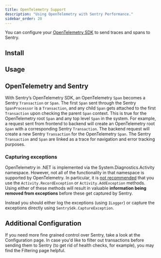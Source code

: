 ```yaml
---
title: OpenTelemetry Support
description: "Using OpenTelemetry with Sentry Performance."
sidebar_order: 20
---
```


You can configure your [OpenTelemetry SDK](https://opentelemetry.io/) to send traces and spans to Sentry.

## Install

<PlatformContent includePath="performance/opentelemetry-install" />

## Usage

<PlatformContent includePath="performance/opentelemetry-setup" />

## OpenTelemetry and Sentry

With Sentry’s OpenTelemetry SDK, an OpenTelemetry `Span` becomes a Sentry `Transaction` or `Span`. The first `Span` sent through the Sentry `SpanProcessor` is a `Transaction`, and any child `Span` gets attached to the first `Transaction` upon checking the parent `Span` context. This is true for the OpenTelemetry root `Span` and any top level `Span` in the system. For example, a request sent from frontend to backend will create an OpenTelemetry root `Span` with a corresponding Sentry `Transaction`. The backend request will create a new Sentry `Transaction` for the OpenTelemetry `Span`. The Sentry `Transaction` and `Span` are linked as a trace for navigation and error tracking purposes.

### Capturing exceptions

OpenTelemetry in .NET is implemented via the System.Diagnostics.Activity namespace. However, not all of the functionality in that namespace is supported by OpenTelemetry. In particular, it is [not recommended](https://github.com/open-telemetry/opentelemetry-specification/pull/4333) that you use the `Activity.RecordException` or `Activity.AddException` methods. Using either of these methods will result in valuable **information being removed from exceptions** before these get captured by Sentry.

Instead you should either log the exceptions (using `ILogger`) or capture the exceptions directly using `SentrySdk.CaptureException`.

## Additional Configuration

If you need more fine grained control over Sentry, take a look at the <PlatformLink to="/configuration/">Configuration page</PlatformLink>. In case you'd like to filter out transactions before sending them to Sentry (to get rid of health checks, for example), you may find the <PlatformLink to="/configuration/filtering/#filtering-transaction-events">Filtering page</PlatformLink> helpful.
